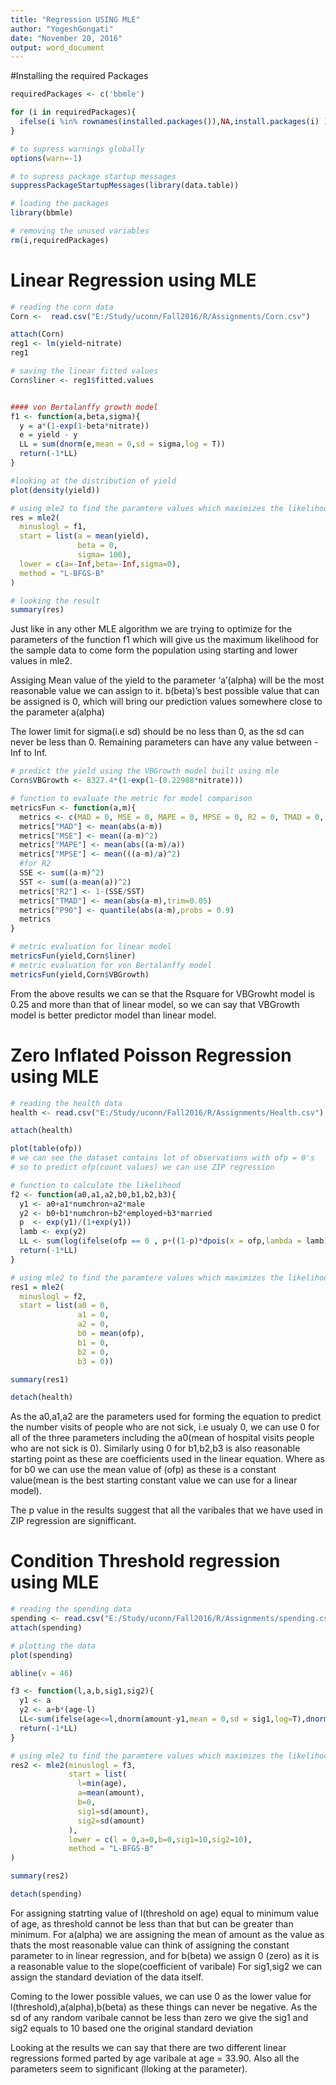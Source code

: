 ```yaml
---
title: "Regression USING MLE"
author: "YogeshGongati"
date: "November 20, 2016"
output: word_document
---
```


#Installing the required Packages

```r

requiredPackages <- c('bbmle')

for (i in requiredPackages){
  ifelse(i %in% rownames(installed.packages()),NA,install.packages(i) )
}

# to supress warnings globally
options(warn=-1)

# to supress package startup messages
suppressPackageStartupMessages(library(data.table))

# loading the packages
library(bbmle)

# removing the unused variables
rm(i,requiredPackages)

```

# Linear Regression using MLE

```r
# reading the corn data
Corn <-  read.csv("E:/Study/uconn/Fall2016/R/Assignments/Corn.csv")

attach(Corn)
reg1 <- lm(yield~nitrate)
reg1

# saving the linear fitted values
Corn$liner <- reg1$fitted.values


#### von Bertalanffy growth model
f1 <- function(a,beta,sigma){
  y = a*(1-exp(1-beta*nitrate))
  e = yield - y
  LL = sum(dnorm(e,mean = 0,sd = sigma,log = T))
  return(-1*LL)  
}

#looking at the distribution of yield
plot(density(yield))

# using mle2 to find the paramtere values which maximizes the likelihood
res = mle2(
  minuslogl = f1,
  start = list(a = mean(yield),
               beta = 0,
               sigma= 100),
  lower = c(a=-Inf,beta=-Inf,sigma=0), 
  method = "L-BFGS-B"
)

# looking the result
summary(res)

```

Just like in any other MLE algorithm we are trying to optimize for the parameters of the function f1 which will give us the maximum likelihood for the sample data to come form the population using starting and lower values in mle2.

Assiging Mean value of the yield to the parameter 'a'(alpha) will be the most reasonable value we can assign to it.
b(beta)'s best possible value that can be assigned is 0, which will bring our prediction values somewhere close to the parameter a(alpha)

The lower limit for sigma(i.e sd) should be no less than 0, as the sd can never be less than 0. Remaining parameters can have any value between -Inf to Inf. 


```r

# predict the yield using the VBGrowth model built using mle
Corn$VBGrowth <- 8327.4*(1-exp(1-(0.22988*nitrate)))

# function to evaluate the metric for model comparison 
metricsFun <- function(a,m){
  metrics <- c(MAD = 0, MSE = 0, MAPE = 0, MPSE = 0, R2 = 0, TMAD = 0, P90 = 0)
  metrics["MAD"] <- mean(abs(a-m))
  metrics["MSE"] <- mean((a-m)^2)
  metrics["MAPE"] <- mean(abs((a-m)/a))
  metrics["MPSE"] <- mean(((a-m)/a)^2)
  #for R2
  SSE <- sum((a-m)^2)
  SST <- sum((a-mean(a))^2)
  metrics["R2"] <- 1-(SSE/SST)
  metrics["TMAD"] <- mean(abs(a-m),trim=0.05)
  metrics["P90"] <- quantile(abs(a-m),probs = 0.9)
  metrics  
}

# metric evaluation for linear model
metricsFun(yield,Corn$liner)
# metric evaluation for von Bertalanffy model
metricsFun(yield,Corn$VBGrowth)


```

From the above results we can se that the Rsquare for VBGrowht model is 0.25 and more than that of linear model, so we can say that VBGrowth model is better predictor model than linear model.

# Zero Inflated Poisson Regression using MLE

```r
# reading the health data
health <- read.csv("E:/Study/uconn/Fall2016/R/Assignments/Health.csv")

attach(health)

plot(table(ofp))
# we can see the dataset contains lot of observations with ofp = 0's 
# so to predict ofp(count values) we can use ZIP regression 

# function to calculate the likelihood
f2 <- function(a0,a1,a2,b0,b1,b2,b3){
  y1 <- a0+a1*numchron+a2*male
  y2 <- b0+b1*numchron+b2*employed+b3*married
  p  <- exp(y1)/(1+exp(y1))
  lamb <- exp(y2)
  LL <- sum(log(ifelse(ofp == 0 , p+((1-p)*dpois(x = ofp,lambda = lamb)),(1-p)*dpois(x = ofp,lambda = lamb))))
  return(-1*LL)
}

# using mle2 to find the paramtere values which maximizes the likelihood
res1 = mle2(
  minuslogl = f2,
  start = list(a0 = 0,
               a1 = 0,
               a2 = 0,
               b0 = mean(ofp),
               b1 = 0,
               b2 = 0,
               b3 = 0))

summary(res1)

detach(health)

```

As the a0,a1,a2 are the parameters used for forming the equation to predict the number visits of people who are not sick, i.e usualy 0,  we can use 0 for all of the three parameters including the a0(mean of hospital visits people who are not sick is 0).
Similarly using 0 for b1,b2,b3 is also reasonable starting point as these are coefficients used in the linear equation. Where as for b0 we can use the mean value of (ofp) as these is a constant value(mean is the best starting constant value we can use for a linear model).

The p value in the results suggest that all the varibales that we have used in ZIP regression are signifficant.


# Condition Threshold regression using MLE

```r

# reading the spending data
spending <- read.csv("E:/Study/uconn/Fall2016/R/Assignments/spending.csv")
attach(spending)

# plotting the data
plot(spending)

abline(v = 46)

f3 <- function(l,a,b,sig1,sig2){
  y1 <- a
  y2 <- a+b*(age-l)
  LL<-sum(ifelse(age<=l,dnorm(amount-y1,mean = 0,sd = sig1,log=T),dnorm(amount-y2,mean = 0,sd = sig2 ,log=T)))
  return(-1*LL)
}

# using mle2 to find the paramtere values which maximizes the likelihood
res2 <- mle2(minuslogl = f3,
             start = list(
               l=min(age),
               a=mean(amount),
               b=0,
               sig1=sd(amount),
               sig2=sd(amount)
             ),
             lower = c(l = 0,a=0,b=0,sig1=10,sig2=10), 
             method = "L-BFGS-B"
)

summary(res2)

detach(spending)

```

For assigning statrting value of l(threshold on age) equal to minimum value of age, as threshold cannot be less than that but can be greater than minimum.
For a(alpha) we are assigning the mean of amount as the value as thats the most reasonable value can think of assigning the constant parameter to in linear regression, and for b(beta) we assign 0 (zero) as it is a reasonable value to the slope(coefficient of varibale)
For sig1,sig2 we can assign the standard deviation of the data itself.

Coming to the lower possible values, we can use 0 as the lower value for l(threshold),a(alpha),b(beta) as these things can never be negative. As the sd of any random varibale cannot be less than zero we give the sig1 and sig2 equals to 10 based one the original standard deviation

Looking at the results we can say that there are two different linear regressions formed parted by age varibale at age = 33.90. Also all the parameters seem to significant (lloking at the parameter).
